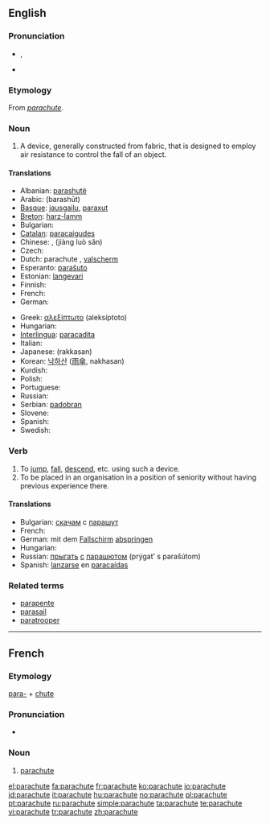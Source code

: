 {{wikipedia|dab=parachute (disambiguation)|parachute}}
==English==

===Pronunciation===
* {{IPA|/ˈpærəʃuːt/}}, {{SAMPA|/'p{r@Su:t/}}
* {{audio|en-us-parachute.ogg|Audio (US)}}

===Etymology===
From {{etyl|fr}} ''[[#French|parachute]]''.

===Noun===
{{wikipedia}}
{{en-noun}}

# A device, generally constructed from fabric, that is designed to employ air resistance to control the fall of an object.

====Translations====
{{trans-top|a device designed to control the fall of an object}}
* Albanian: [[parashutë]] {{f}}
* Arabic: {{Arab|[[براشوت]]}} (barashūt) {{m}}
* [[Basque]]: [[jausgailu]], [[paraxut]]
* [[Breton]]: [[harz-lamm]] {{m}}
* Bulgarian: {{t+|bg|парашут|m|sc=Cyrl}}
* [[Catalan]]: [[paracaigudes]] {{m}}
* Chinese: {{Hani|[[降落傘]]}}, {{Hani|[[降落伞]]}} (jiàng luò sǎn)
* Czech: {{t-|cs|padák|m}}
* Dutch: parachute {{m}}, [[valscherm]] {{n}}
* Esperanto: [[paraŝuto]]
* Estonian: [[langevari]]
* Finnish: {{t-|fi|laskuvarjo}}
* French: {{t+|fr|parachute|m}}
* German: {{t+|de|Fallschirm|m}}
{{trans-mid}}
* Greek: [[αλεξίπτωτο]] (aleksíptoto) {{n}}
* Hungarian: {{t-|hu|ejtőernyő}}
* [[Interlingua]]: [[paracadita]]
* Italian: {{t-|it|paracadute|m}}
* Japanese: {{Jpan|[[落下傘]]}} (rakkasan)
* Korean: [[낙하산]] ([[雨傘]], nakhasan)
* Kurdish: {{KUchar|[[په‌ڕاشوت]]}}
* Polish: {{t-|pl|spadochron|m}}
* Portuguese: {{t+|pt|pára-quedas|m}}
* Russian: {{t+|ru|парашют|m|tr=parašút|sc=Cyrl}}
* Serbian: [[padobran]]
* Slovene: {{t+|sl|padalo|n}}
* Spanish: {{t-|es|paracaídas|m}}
* Swedish: {{t+|sv|fallskärm|c}}
{{trans-bottom}}

===Verb===
{{en-verb|parachut|ing}}

# To [[jump]], [[fall]], [[descend]], etc. using such a device.
# To be placed in an organisation in a position of seniority without having previous experience there.

====Translations====
* Bulgarian: [[скачам]] с [[парашут]]
* French: {{t+|fr|parachuter}}
* German: mit dem [[Fallschirm]] [[abspringen]]
* Hungarian: {{t|hu|ejtőernyőzik}}
* Russian: [[прыгать]] [[с#Russian|с]] [[парашют|парашютом]] (prýgat’ s parašútom)
* Spanish: [[lanzarse]] en [[paracaídas]]

===Related terms===
* [[parapente]]
* [[parasail]]
* [[paratrooper]]

----

==French==

===Etymology===
[[para-]] + [[chute]]

===Pronunciation===
* {{audio|Fr-parachute.ogg|audio}}

===Noun===
{{fr-noun|m}}

# [[#Noun|parachute]]

[[el:parachute]]
[[fa:parachute]]
[[fr:parachute]]
[[ko:parachute]]
[[io:parachute]]
[[id:parachute]]
[[it:parachute]]
[[hu:parachute]]
[[no:parachute]]
[[pl:parachute]]
[[pt:parachute]]
[[ru:parachute]]
[[simple:parachute]]
[[ta:parachute]]
[[te:parachute]]
[[vi:parachute]]
[[tr:parachute]]
[[zh:parachute]]